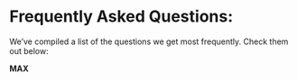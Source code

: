 # Frequently Asked Questions:

We’ve compiled a list of the questions we get most frequently. Check them out below:

**MAX**
